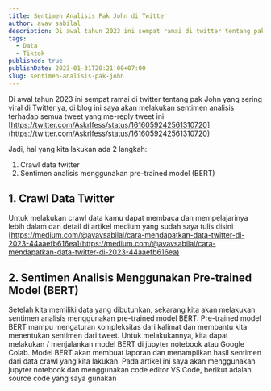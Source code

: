 ```yaml
---
title: Sentimen Analisis Pak John di Twitter
author: avav sabilal
description: Di awal tahun 2023 ini sempat ramai di twitter tentang pak John yang sering viral di Twitter ya, di blog ini saya akan melakukan sentimen analisis...
tags:
  - Data
  - Tiktok
published: true
publishDate: 2023-01-31T20:21:00+07:00
slug: sentimen-analisis-pak-john
---
```


Di awal tahun 2023 ini sempat ramai di twitter tentang pak John yang sering viral di Twitter ya, di blog ini saya akan melakukan sentimen analisis terhadap semua tweet yang me-reply tweet ini [https://twitter.com/Askrlfess/status/1616059242561310720](https://twitter.com/Askrlfess/status/1616059242561310720)

Jadi, hal yang kita lakukan ada 2 langkah:

1. Crawl data twitter
2. Sentimen analisis menggunakan pre-trained model (BERT)

## 1. Crawl Data Twitter

Untuk melakukan crawl data kamu dapat membaca dan mempelajarinya lebih dalam dan detail di artikel medium yang sudah saya tulis disini [https://medium.com/@avavsabilal/cara-mendapatkan-data-twitter-di-2023-44aaefb616ea](https://medium.com/@avavsabilal/cara-mendapatkan-data-twitter-di-2023-44aaefb616ea)

## 2. Sentimen Analisis Menggunakan Pre-trained Model (BERT)

Setelah kita memiliki data yang dibutuhkan, sekarang kita akan melakukan sentimen analisis menggunakan pre-trained model BERT. Pre-trained model BERT mampu mengaturan kompleksitas dari kalimat dan membantu kita menentukan sentimen dari tweet.
Untuk melakukannya, kita dapat melakukan / menjalankan model BERT di jupyter notebook atau Google Colab. Model BERT akan membuat laporan dan menampilkan hasil sentimen dari data crawl yang kita lakukan.
Pada artikel ini saya akan menggunakan jupyter notebook dan menggunakan code editor VS Code, berikut adalah source code yang saya gunakan

<script src="https://gist.github.com/avavsabilal/3f75de8878988740b40104876c433918.js"></script>
